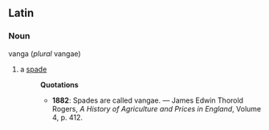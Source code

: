 ==Latin==
===Noun===
vanga (''plural'' vangae)
#a [[spade]]
#:'''Quotations'''
#:*'''1882''': Spades are called vangae. &mdash; James Edwin Thorold Rogers, ''A History of Agriculture and Prices in England'', Volume 4, p. 412.